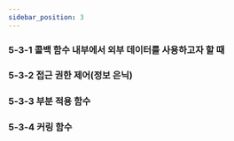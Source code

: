 ```yaml
---
sidebar_position: 3
---
```


### 5-3-1 콜백 함수 내부에서 외부 데이터를 사용하고자 할 때

### 5-3-2 접근 권한 제어(정보 은닉)

### 5-3-3 부분 적용 함수

### 5-3-4 커링 함수
